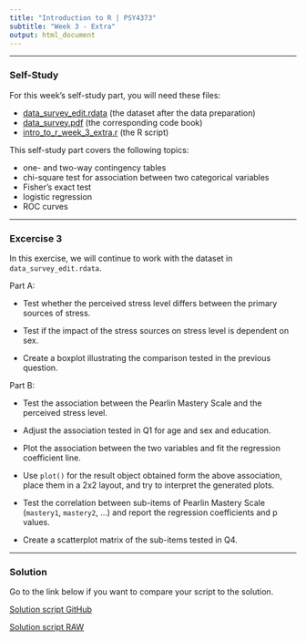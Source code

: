 ```yaml
---
title: "Introduction to R | PSY4373"
subtitle: "Week 3 - Extra"
output: html_document
---
```


---

### Self-Study

For this week's self-study part, you will need these files:

- [data_survey_edit.rdata](FIX ME!) (the dataset after the data preparation)
- [data_survey.pdf](FIX ME!) (the corresponding code book)
- [intro_to_r_week_3_extra.r](FIX ME!) (the R script)

This self-study part covers the following topics:

- one- and two-way contingency tables
- chi-square test for association between two categorical variables
- Fisher's exact test
- logistic regression
- ROC curves

---

### Excercise 3

In this exercise, we will continue to work with the dataset in `data_survey_edit.rdata`.

Part A:

  - Test whether the perceived stress level differs between the primary sources of stress.

  - Test if the impact of the stress sources on stress level is dependent on sex.

  - Create a boxplot illustrating the comparison tested in the previous question.

Part B:

  - Test the association between the Pearlin Mastery Scale and the perceived stress level.

  - Adjust the association tested in Q1 for age and sex and education.

  - Plot the association between the two variables and fit the regression coefficient line.

  - Use `plot()` for the result object obtained form the above association, place them in a 2x2 layout, and try to interpret the generated plots.

  - Test the correlation between sub-items of Pearlin Mastery Scale (`mastery1`, `mastery2`, ...) and report the regression coefficients and p values.

  - Create a scatterplot matrix of the sub-items tested in Q4.

---

### **Solution**

Go to the link below if you want to compare your script to the solution.

[Solution script GitHub](https://github.com/ehsanpishva/IntroR-PSY4373/blob/main/Scripts/IntroR_solution_exercise_3.R)

[Solution script RAW](https://raw.githubusercontent.com/ehsanpishva/IntroR-PSY4373/main/Scripts/IntroR_solution_exercise_3.R)
